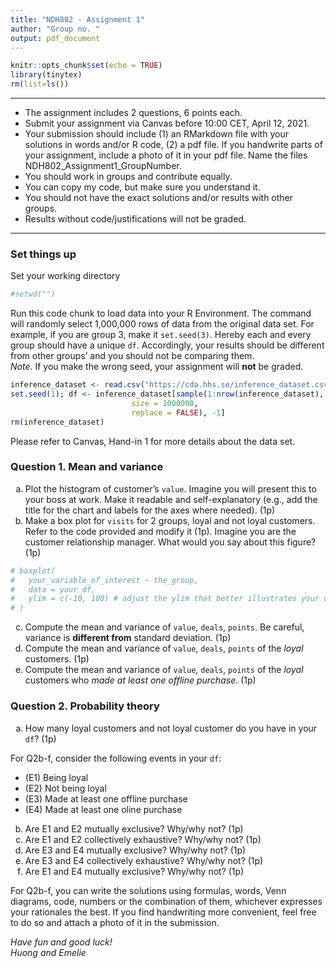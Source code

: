 ```yaml
---
title: "NDH802 - Assignment 1"
author: "Group no. "
output: pdf_document
---
```


```r
knitr::opts_chunk$set(echo = TRUE)
library(tinytex)
rm(list=ls())
```

********

* The assignment includes 2 questions, 6 points each.
* Submit your assignment via Canvas before 10:00 CET, April 12, 2021.
* Your submission should include (1) an RMarkdown file with your solutions in words and/or R code, (2) a pdf file. If you handwrite parts of your assignment, include a photo of it in your pdf file. Name the files NDH802_Assignment1_GroupNumber.
* You should work in groups and contribute equally.
* You can copy my code, but make sure you understand it.
* You should not have the exact solutions and/or results with other groups.
* Results without code/justifications will not be graded.

********

### Set things up
Set your working directory
```r
#setwd("")
```

Run this code chunk to load data into your R Environment. The command will randomly select 1,000,000 rows of data from the original data set. \textcolor{red}{Fill in your group number within `set.seed()`.} For example, if you are group 3, make it `set.seed(3)`. Hereby each and every group should have a unique `df`. Accordingly, your results should be different from other groups' and you should not be comparing them.  
*Note*. If you make the wrong seed, your assignment will **not** be graded.
```r
inference_dataset <- read.csv("https://cda.hhs.se/inference_dataset.csv")
set.seed(1); df <- inference_dataset[sample(1:nrow(inference_dataset),
                           size = 1000000,
                           replace = FALSE), -1]
rm(inference_dataset)
```

Please refer to Canvas, Hand-in 1 for more details about the data set.

\newpage
### Question 1. Mean and variance

(a) Plot the histogram of customer's `value`. Imagine you will present this to your boss at work. Make it readable and self-explanatory (e.g., add the title for the chart and labels for the axes where needed). (1p)
(b) Make a box plot for `visits` for 2 groups, loyal and not loyal customers. Refer to the code provided and modify it (1p). Imagine you are the customer relationship manager. What would you say about this figure? (1p)

```r
# boxplot(
#   your_variable_of_interest ~ the_group,
#   data = your_df,
#   ylim = c(-10, 100) # adjust the ylim that better illustrates your data
# )
```

(c) Compute the mean and variance of `value`, `deals`, `points`. Be careful, variance is **different from** standard deviation. (1p)
(d) Compute the mean and variance of `value`, `deals`, `points` of the *loyal* customers. (1p)
(e) Compute the mean and variance of `value`, `deals`, `points` of the *loyal* customers who *made at least one offline purchase*. (1p)

### Question 2. Probability theory
(a) How many loyal customers and not loyal customer do you have in your `df`? (1p)

| For Q2b-f, consider the following events in your `df`:
* (E1) Being loyal
* (E2) Not being loyal
* (E3) Made at least one offline purchase
* (E4) Made at least one oline purchase

(b) Are E1 and E2 mutually exclusive? Why/why not? (1p) 
(c) Are E1 and E2 collectively exhaustive? Why/why not? (1p) 
(d) Are E3 and E4 mutually exclusive? Why/why not? (1p) 
(e) Are E3 and E4 collectively exhaustive? Why/why not? (1p) 
(f) Are E1 and E4 mutually exclusive? Why/why not? (1p) 

| For Q2b-f, you can write the solutions using formulas, words, Venn diagrams, code, numbers or the combination of them, whichever expresses your rationales the best. If you find handwriting more convenient, feel free to do so and attach a photo of it in the submission. 

\vfill
*Have fun and good luck!*  
*Huong and Emelie*